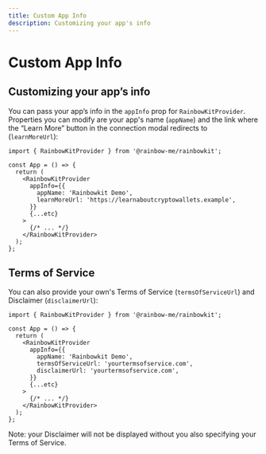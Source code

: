 ```yaml
---
title: Custom App Info
description: Customizing your app's info
---
```


# Custom App Info

## Customizing your app’s info

You can pass your app’s info in the `appInfo` prop for `RainbowKitProvider`. Properties you can modify are your app's name (`appName`) and the link where the “Learn More” button in the connection modal redirects to (`learnMoreUrl`):

```tsx
import { RainbowKitProvider } from '@rainbow-me/rainbowkit';

const App = () => {
  return (
    <RainbowKitProvider
      appInfo={{
        appName: 'Rainbowkit Demo',
        learnMoreUrl: 'https://learnaboutcryptowallets.example',
      }}
      {...etc}
    >
      {/* ... */}
    </RainbowKitProvider>
  );
};
```

## Terms of Service

You can also provide your own's Terms of Service (`termsOfServiceUrl`) and Disclaimer (`disclaimerUrl`):

```tsx
import { RainbowKitProvider } from '@rainbow-me/rainbowkit';

const App = () => {
  return (
    <RainbowKitProvider
      appInfo={{
        appName: 'Rainbowkit Demo',
        termsOfServiceUrl: 'yourtermsofservice.com',
        disclaimerUrl: 'yourtermsofservice.com',
      }}
      {...etc}
    >
      {/* ... */}
    </RainbowKitProvider>
  );
};
```

Note: your Disclaimer will not be displayed without you also specifying your Terms of Service.
